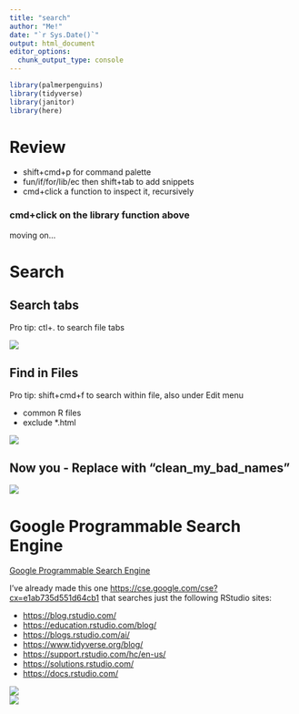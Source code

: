 ```yaml
---
title: "search"
author: "Me!"
date: "`r Sys.Date()`"
output: html_document
editor_options: 
  chunk_output_type: console
---
```


```r

library(palmerpenguins)
library(tidyverse)
library(janitor)
library(here)

```

# Review

-   shift+cmd+p for command palette
-   fun/if/for/lib/ec then shift+tab to add snippets
-   cmd+click a function to inspect it, recursively

### cmd+click on the library function above

moving on...

# Search

## Search tabs

Pro tip: ctl+. to search file tabs

![](images/tabs.gif)

## Find in Files

Pro tip: shift+cmd+f to search within file, also under Edit menu

-   common R files
-   exclude \*.html

![](images/find_in.gif)

## Now you - Replace with "clean_my_bad_names"

![](images/replace.gif)

# Google Programmable Search Engine

[Google Programmable Search Engine](https://programmablesearchengine.google.com/about/)  

I've already made this one <https://cse.google.com/cse?cx=e1ab735d551d64cb1> that searches just the following RStudio sites:  

- <https://blog.rstudio.com/>
- <https://education.rstudio.com/blog/>
- <https://blogs.rstudio.com/ai/>
- <https://www.tidyverse.org/blog/>
- <https://support.rstudio.com/hc/en-us/>
- <https://solutions.rstudio.com/>
- <https://docs.rstudio.com/>

![](images/gps1.png)\
![](images/gps2.png)  

